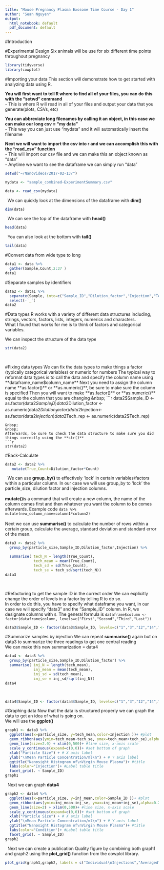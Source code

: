 ```yaml
---
title: "Mouse Pregnancy Plasma Exosome Time Course - Day 1"
author: "Sean Nguyen"
output:
  html_notebook: default
  pdf_document: default
---
```


#Introduction

#Experimental Design
Six animals will be use for six different time points throughout pregnancy



```r
library(tidyverse)
library(cowplot)
```



#Importing your data
This section will demonstrate how to get started with analyzing data using R.

**You will first want to tell R where to find all of your files, you can do this with the "setwd" command**  
- This is where R will read in all of your files and output your data that you generate(plots, CSVs, etc)  

**You can abbreviate long filenames by calling it an object, in this case we can make our long csv = "my data"**  
- This way you can just use "mydata" and it will automatically insert the filename  

**Next we will want to import the csv into r and we can accomplish this with the "read_csv" function**  
- This will import our csv file and we can make this an object known as "data"  
- Anytime we want to see the dataframe we can simply run "data"

```r
setwd("~/NanoVideos/2017-02-13/")

mydata <- "sample_combined-ExperimentSummary.csv"

data <- read_csv(mydata)

```

&nbsp;
We can quickly look at the dimensions of the dataframe with **dim()**
&nbsp;
```r
dim(data)
```

&nbsp;
We can see the top of the dataframe with **head()**
&nbsp;
```r
head(data)
```

&nbsp;
You can also look at the bottom with **tail()**
&nbsp;

```r
tail(data)
```

#Convert data from wide type to long
```r
data1 <- data %>%
  gather(Sample,Count,2:37 )
data1
```

#Separate samples by identifiers 

```r
data2 <- data1 %>% 
  separate(Sample, into=c("Sample_ID","Dilution_factor","Injection","Tech_rep", sep = "_")) %>% 
  select(-`_`)
data2
```

#Data types
R works with a variety of different data structures including, strings, vectors, factors, lists, integers, numerics and characters.   
What I found that works for me is to think of factors and categorical variables.

We can inspect the structure of the data type
```r
str(data2)
```
&nbsp;
&nbsp;

#Fixing data types
We can fix the data types to make things a factor (typically categorical variables) or numeric for numbers
The typical way to reformat data types is to call the data and specify the column name using **dataframe_name$column_name**  
Next you need to assign the column name **as.factor()** or **as.numeric()**, be sure to make sure the column is specified  
Then you will want to make **as.factor()** or **as.numeric()** equal to the column that you are changing 
&nbsp;
```r
data2$Sample_ID <- as.factor(data2$Sample_ID)
data2$Dilution_factor <- as.numeric(data2$Dilution_factor)
data2$Injection<- as.factor(data2$Injection)
data2$Tech_rep <- as.numeric(data2$Tech_rep)
```
&nbsp;
&nbsp;
Afterwards, be sure to check the data structure to make sure you did things correctly using the **str()**
```r
str(data2)
```

#Back-Calculate
```r
data2 <- data2 %>% 
   mutate(True_Count=Dilution_factor*Count)
```


&nbsp;
We can use **group_by()** to effectively 'lock' in certain variables/factors within a particular column.  In our case we will use group_by to 'lock' the particle_size, dilution factor and injection columns.  
&nbsp;  
**mutate()**is a command that will create a new column, the name of the column comes first and then whatever you want the column to be comes afterwards.  Example code ```data %>%  mutate(new_column_name=column1*column2)```  
&nbsp;  
Next we can use  **summarise()** to calculate the  number of rows within a certain group, calculate the average, standard deviation and standard error of the mean.
&nbsp;
```r
data3 <- data2 %>% 
  group_by(particle_size,Sample_ID,Dilution_factor,Injection) %>% 

  summarise( tech_N = length(True_Count),
             tech_mean = mean(True_Count),
             tech_sd = sd(True_Count),
             tech_se = tech_sd/sqrt(tech_N))
data3
```
&nbsp;  

#Refactoring to get the sample ID in the correct order
We can explicitly change the order of levels in a factor by telling R to do so.  
In order to do this, you have to specify what dataframe you want, in our case we will specify "data3" and the "Sample_ID" column.  In R, we designate columns with ```$```. The general formula is ```dataframe$column <- factor(dataframe$column, levels=c("First","Second","Third","Last"))```  

```r
data3$Sample_ID <- factor(data3$Sample_ID, levels=c("1","3","12","14","23","30"))

```

#Summarize samples by injection
We can repeat **summarise()** again but on data3  to summarize the three readings to get one central reading  
We can make this new summarization = data4
&nbsp;
```r
data4 <- data3 %>% 
  group_by(particle_size,Sample_ID,Dilution_factor) %>% 
  summarise( inj_N = length(tech_mean),
             inj_mean = mean(tech_mean),
             inj_sd = sd(tech_mean),
             inj_se = inj_sd/sqrt(inj_N))
data4
```
&nbsp;
```r
data4$Sample_ID <- factor(data4$Sample_ID, levels=c("1","3","12","14","23","30"))
```


#Graphing data
Now that the data is structured properly we can graph the data to get an idea of what is going on.  
We will use the **ggplot()**
&nbsp;  
```r
graph1 <- data3 %>%
  ggplot(aes(x=particle_size, y=tech_mean,color=Injection ))+ #plot
  geom_ribbon(aes(ymin=tech_mean-tech_se, ymax=tech_mean+tech_se),alpha=0.2,fill = alpha('grey12', 0.2)) + #error bars
  geom_line(size=2.0) + xlim(0,500)+ #line size, x-axis scale
  scale_y_continuous(expand=c(0,0))+ #set bottom of graph
  xlab("Particle Size") + # X axis label
  ylab("\nMean Particle Concentration/ml\n") + # Y axis label
  ggtitle("Nanosight Histogram of\nVirgin Mouse Plasma")+ #title
  labs(color="Injection")+ #Label table title
  facet_grid(. ~ Sample_ID)
graph1
```

&nbsp;
Next we can graph **data4** 
&nbsp; 

```r
graph2 <- data4 %>% 
  ggplot(aes(x=particle_size, y=inj_mean,color=Sample_ID ))+ #plot
  geom_ribbon(aes(ymin=inj_mean-inj_se, ymax=inj_mean+inj_se),alpha=0.2,fill = alpha('grey12', 0.2)) + #error bars
  geom_line(size=2) + xlim(0,500)+ #line size, x-axis scale
  scale_y_continuous(expand=c(0,0))+ #set bottom of graph
  xlab("Particle Size") + # X axis label
  ylab("\nMean Particle Concentration/ml\n") + # Y axis label
  ggtitle("Nanosight Histogram of\nVirgin Mouse Plasma")+ #title
  labs(color="Condition")+ #Label table title
  facet_grid(. ~ Sample_ID)
graph2

```

&nbsp;
Next we can create a publication Quality figure by combining both graph1 and graph2 using the  **plot_grid()** function from the cowplot library.
&nbsp; 

```r
plot_grid(graph1,graph2, labels = c("Individual\nInjections","Averaged"),nrow = 2, align = "v")
```